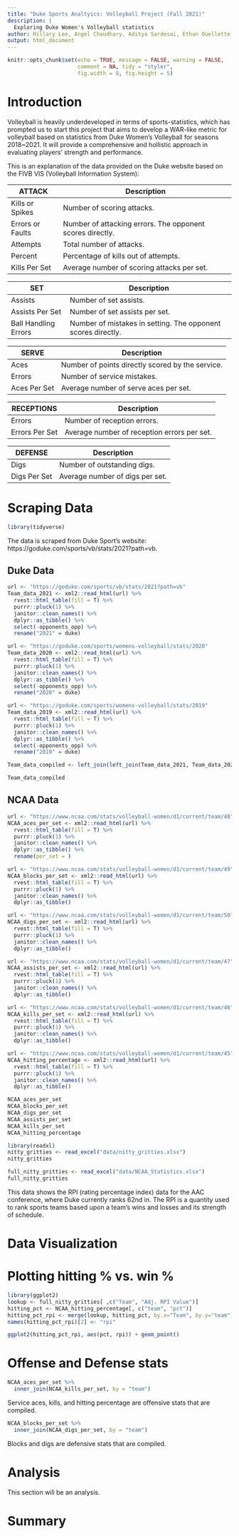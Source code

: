 ```yaml
---
title: "Duke Sports Analtyics: Volleyball Project (Fall 2021)"
description: |
  Exploring Duke Women's Volleyball statistics
author: Hillary Lee, Angel Chaudhary, Aditya Sardesai, Ethan Ouellette, Ashrit Verma
output: html_document
---
```


```r
knitr::opts_chunk$set(echo = TRUE, message = FALSE, warning = FALSE,
                      comment = NA, tidy = "styler",
                      fig.width = 8, fig.height = 5)
```

# Introduction

Volleyball is heavily underdeveloped in terms of sports-statistics, which has
prompted us to start this project that aims to develop a WAR-like metric for
volleyball based on statistics from Duke Women's Volleyball for seasons
2018~2021. It will provide a comprehensive and hollistic approach in evaluating
players' strength and performance.

This is an explanation of the data provided on the Duke website based on the
FIVB VIS (Volleyball Information System):

| ATTACK           | Description                                               |
|------------------|-----------------------------------------------------------|
| Kills or Spikes  | Number of scoring attacks.                                |
| Errors or Faults | Number of attacking errors. The opponent scores directly. |
| Attempts         | Total number of attacks.                                  |
| Percent          | Percentage of kills out of attempts.                      |
| Kills Per Set    | Average number of scoring attacks per set.                |

| SET                  | Description                                                  |
|----------------------|--------------------------------------------------------------|
| Assists              | Number of set assists.                                       |
| Assists Per Set      | Number of set assists per set.                               |
| Ball Handling Errors | Number of mistakes in setting. The opponent scores directly. |

| SERVE        | Description                                      |
|--------------|--------------------------------------------------|
| Aces         | Number of points directly scored by the service. |
| Errors       | Number of service mistakes.                      |
| Aces Per Set | Average number of serve aces per set.            |

| RECEPTIONS     | Description                                 |
|----------------|---------------------------------------------|
| Errors         | Number of reception errors.                 |
| Errors Per Set | Average number of reception errors per set. |

| DEFENSE      | Description                     |
|--------------|---------------------------------|
| Digs         | Number of outstanding digs.     |
| Digs Per Set | Average number of digs per set. |

# Scraping Data

```r
library(tidyverse)
```

The data is scraped from Duke Sport's website: https://goduke.com/sports/vb/stats/2021?path=vb.

## Duke Data

```r
url <- "https://goduke.com/sports/vb/stats/2021?path=vb"
Team_data_2021 <- xml2::read_html(url) %>% 
  rvest::html_table(fill = T) %>% 
  purrr::pluck(1) %>% 
  janitor::clean_names() %>% 
  dplyr::as_tibble() %>% 
  select(-opponents_opp) %>% 
  rename("2021" = duke)

url <- "https://goduke.com/sports/womens-volleyball/stats/2020"
Team_data_2020 <- xml2::read_html(url) %>% 
  rvest::html_table(fill = T) %>% 
  purrr::pluck(1) %>% 
  janitor::clean_names() %>% 
  dplyr::as_tibble() %>% 
  select(-opponents_opp) %>% 
  rename("2020" = duke)

url <- "https://goduke.com/sports/womens-volleyball/stats/2019"
Team_data_2019 <- xml2::read_html(url) %>% 
  rvest::html_table(fill = T) %>% 
  purrr::pluck(1) %>% 
  janitor::clean_names() %>% 
  dplyr::as_tibble() %>% 
  select(-opponents_opp) %>% 
  rename("2019" = duke)

Team_data_compiled <- left_join(left_join(Team_data_2021, Team_data_2020), Team_data_2019)

Team_data_compiled
```

## NCAA Data

```r
url <- "https://www.ncaa.com/stats/volleyball-women/d1/current/team/48"
NCAA_aces_per_set <- xml2::read_html(url) %>% 
  rvest::html_table(fill = T) %>% 
  purrr::pluck(1) %>% 
  janitor::clean_names() %>% 
  dplyr::as_tibble() %>% 
  rename(per_set = )

url <- "https://www.ncaa.com/stats/volleyball-women/d1/current/team/49"
NCAA_blocks_per_set <- xml2::read_html(url) %>% 
  rvest::html_table(fill = T) %>% 
  purrr::pluck(1) %>% 
  janitor::clean_names() %>% 
  dplyr::as_tibble()

url <- "https://www.ncaa.com/stats/volleyball-women/d1/current/team/50"
NCAA_digs_per_set <- xml2::read_html(url) %>% 
  rvest::html_table(fill = T) %>% 
  purrr::pluck(1) %>% 
  janitor::clean_names() %>% 
  dplyr::as_tibble()

url <- "https://www.ncaa.com/stats/volleyball-women/d1/current/team/47"
NCAA_assists_per_set <- xml2::read_html(url) %>% 
  rvest::html_table(fill = T) %>% 
  purrr::pluck(1) %>% 
  janitor::clean_names() %>% 
  dplyr::as_tibble()

url <- "https://www.ncaa.com/stats/volleyball-women/d1/current/team/46"
NCAA_kills_per_set <- xml2::read_html(url) %>% 
  rvest::html_table(fill = T) %>% 
  purrr::pluck(1) %>% 
  janitor::clean_names() %>% 
  dplyr::as_tibble()

url <- "https://www.ncaa.com/stats/volleyball-women/d1/current/team/45"
NCAA_hitting_percentage <- xml2::read_html(url) %>% 
  rvest::html_table(fill = T) %>% 
  purrr::pluck(1) %>% 
  janitor::clean_names() %>% 
  dplyr::as_tibble()

NCAA_aces_per_set
NCAA_blocks_per_set
NCAA_digs_per_set
NCAA_assists_per_set
NCAA_kills_per_set
NCAA_hitting_percentage
```

```r
library(readxl)
nitty_gritties <- read_excel("data/nitty_gritties.xlsx")
nitty_gritties

full_nitty_gritties <- read_excel("data/NCAA_Statistics.xlsx")
full_nitty_gritties
```

This data shows the RPI (rating percentage index) data for the AAC conference, 
where Duke currently ranks 62nd in. The RPI is a quantity used to rank sports 
teams based upon a team's wins and losses and its strength of schedule.

# Data Visualization

# Plotting hitting % vs. win %
```r
library(ggplot2)
lookup <- full_nitty_gritties[ ,c("Team", "Adj. RPI Value")]
hitting_pct <- NCAA_hitting_percentage[, c("team", "pct")]
hitting_pct_rpi <- merge(lookup, hitting_pct, by.x="Team", by.y="team")
names(hitting_pct_rpi)[2] <- "rpi"

ggplot2(hitting_pct_rpi, aes(pct, rpi)) + geom_point()
```

# Offense and Defense stats

```r
NCAA_aces_per_set %>% 
  inner_join(NCAA_kills_per_set, by = "team") 
```

Service aces, kills, and hitting percentage are offensive stats that are compiled.


```r
NCAA_blocks_per_set %>% 
  inner_join(NCAA_digs_per_set, by = "team") 
```

Blocks and digs are defensive stats that are compiled.

# Analysis

This section will be an analysis.

# Summary

